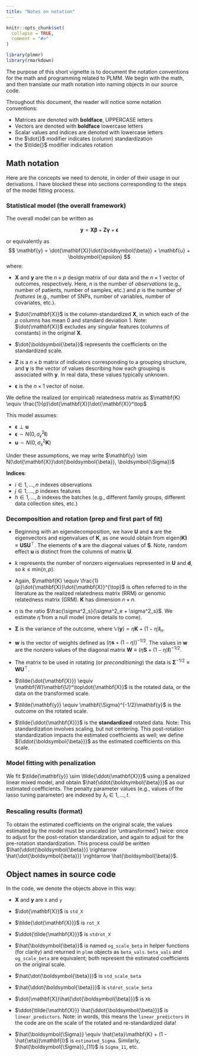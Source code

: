 ```yaml
---
title: "Notes on notation"
---
```


```r
knitr::opts_chunk$set(
  collapse = TRUE,
  comment = "#>"
)
```

```r
library(plmmr)
library(rmarkdown)
```

The purpose of this short vignette is to document the notation conventions for the math and programming related to PLMM. We begin with the math, and then translate our math notation into naming objects in our source code.

Throughout this document, the reader will notice some notation conventions:

-   Matrices are denoted with **boldface**, UPPERCASE letters
-   Vectors are denoted with **boldface** lowercase letters
-   Scalar values and indices are denoted with lowercase letters
-   the $\dot{}$ modifier indicates (column) standardization
-   the $\tilde{}$ modifier indicates rotation

## Math notation

Here are the concepts we need to denote, in order of their usage in our derivations. I have blocked these into sections corresponding to the steps of the model fitting process.

### Statistical model (the overall framework)

The overall model can be written as

$$
\mathbf{y} = \mathbf{X}\boldsymbol{\beta} + \mathbf{Z}\boldsymbol{\gamma} + \boldsymbol{\epsilon}
$$

or equivalently as $$
\mathbf{y} = \dot{\mathbf{X}}\dot{\boldsymbol{\beta}} + \mathbf{u} + \boldsymbol{\epsilon}
$$ where:

-   $\mathbf{X}$ and $\mathbf{y}$ are the $n \times p$ design matrix of our data and the $n \times 1$ vector of outcomes, respectively. Here, $n$ is the number of *observations* (e.g., number of patients, number of samples, etc.) and $p$ is the number of *features* (e.g., number of SNPs, number of variables, number of covariates, etc.).

-   $\dot{\mathbf{X}}$ is the column-standardized $\mathbf{X}$, in which each of the $p$ columns has mean 0 and standard deviation 1. Note: $\dot{\mathbf{X}}$ excludes any singular features (columns of constants) in the original $\mathbf{X}$.

-   $\dot{\boldsymbol{\beta}}$ represents the coefficients on the standardized scale.

-   $\mathbf{Z}$ is a $n \times b$ matrix of indicators corresponding to a grouping structure, and $\boldsymbol{\gamma}$ is the vector of values describing how each grouping is associated with $\mathbf{y}$. In real data, these values typically unknown.

-   $\boldsymbol{\epsilon}$ is the $n \times 1$ vector of noise.

We define the realized (or empirical) relatedness matrix as $\mathbf{K} \equiv \frac{1}{p}\dot{\mathbf{X}}\dot{\mathbf{X}}^\top$

This model assumes:

-   $\boldsymbol{\epsilon} \perp \mathbf{u}$
-   $\boldsymbol{\epsilon} \sim N(0, \sigma^2_{\epsilon}\mathbf{I})$
-   $\mathbf{u} \sim N(0, \sigma^2_{s}\mathbf{K})$

Under these assumptions, we may write $\mathbf{y} \sim N(\dot{\mathbf{X}}\dot{\boldsymbol{\beta}}, \boldsymbol{\Sigma})$

**Indices**:

-   $i \in 1,..., n$ indexes observations
-   $j \in 1,..., p$ indexes features
-   $h \in 1,..., b$ indexes the batches (e.g., different family groups, different data collection sites, etc.)

### Decomposition and rotation (prep and first part of fit)

-   Beginning with an eigendecomposition, we have $\mathbf{U}$ and $\mathbf{s}$ are the eigenvectors and eigenvalues of $\mathbf{K}$, as one would obtain from $\text{eigen}(\mathbf{K)} \equiv \mathbf{U}\mathbf{S}\mathbf{U}^\top$. The elements of $\mathbf{s}$ are the diagonal values of $\mathbf{S}$. Note, random effect $\mathbf{u}$ is distinct from the columns of matrix $\mathbf{U}$.

-   $k$ represents the number of nonzero eigenvalues represented in $\mathbf{U}$ and $\mathbf{d}$, so $k \leq \text{min}(n,p)$.

-   Again, $\mathbf{K} \equiv \frac{1}{p}\dot{\mathbf{X}}\dot{\mathbf{X}}^{\top}$ is often referred to in the literature as the realized relatedness matrix (RRM) or genomic relatedness matrix (GRM). $\mathbf{K}$ has dimension $n \times n$. 

-   $\eta$ is the ratio $\frac{\sigma^2_s}{\sigma^2_e + \sigma^2_s}$. We estimate $\hat{\eta}$ from a null model (more details to come).

-   $\mathbf{\Sigma}$ is the variance of the outcome, where $\mathbb{V}({\mathbf{y}}) = \eta \mathbf{K} + (1 - \eta)\mathbf{I}_n$.

-   $\mathbf{w}$ is the vector of weights defined as $(\eta\mathbf{\mathbf{s}} + (1-\eta))^{-1/2}$. The values in $\mathbf{w}$ are the nonzero values of the diagonal matrix $\mathbf{W} \equiv (\eta\mathbf{S} + (1 - \eta)\mathbf{I})^{-1/2}$.

-   The matrix to be used in rotating (or *preconditioning*) the data is $\mathbf{\Sigma}^{-1/2} \equiv \mathbf{W}\mathbf{U}^\top$.

-   $\tilde{\dot{\mathbf{X}}} \equiv \mathbf{W}\mathbf{U}^\top\dot{\mathbf{X}}$ is the rotated data, or the data on the transformed scale.

-   $\tilde{\mathbf{y}} \equiv \mathbf{\Sigma}^{-1/2}\mathbf{y}$ is the outcome on the rotated scale.

-   $\tilde{\ddot{\mathbf{X}}}$ is the **standardized** rotated data. Note: This standardization involves scaling, but not centering. This post-rotation standardization impacts the estimated coefficients as well; we define ${\ddot{\boldsymbol{\beta}}}$ as the estimated coefficients on this scale.

### Model fitting with penalization

We fit $\tilde{\mathbf{y}} \sim \tilde{\ddot{\mathbf{X}}}$ using a penalized linear mixed model, and obtain $\hat{\ddot{\boldsymbol{\beta}}}$ as our estimated coefficients. The penalty parameter values (e.g., values of the lasso tuning parameter) are indexed by $\lambda_l \in 1,..., t$.

### Rescaling results (format)

To obtain the estimated coefficients on the original scale, the values estimated by the model must be unscaled (or 'untransformed') twice: once to adjust for the post-rotation standardization, and again to adjust for the pre-rotation standardization. This process could be written $\hat{\ddot{\boldsymbol{\beta}}} \rightarrow \hat{\dot{\boldsymbol{\beta}}} \rightarrow \hat{\boldsymbol{\beta}}$.

## Object names in source code

In the code, we denote the objects above in this way:

-   $\mathbf{X}$ and $\mathbf{y}$ are `X` and `y`

-   $\dot{\mathbf{X}}$ is `std_X`

-   $\tilde{\dot{\mathbf{X}}}$ is `rot_X`

-   $\ddot{\tilde{\mathbf{X}}}$ is `stdrot_X`

-   $\hat{\boldsymbol{\beta}}$ is named `og_scale_beta` in helper functions (for clarity) and returned in `plmm` objects as `beta_vals`. `beta_vals` and `og_scale_beta` are equivalent; both represent the estimated coefficients on the original scale. 

-   $\hat{\dot{\boldsymbol{\beta}}}$ is `std_scale_beta`

-   $\hat{\ddot{\boldsymbol{\beta}}}$ is `stdrot_scale_beta`

-   $\dot{\mathbf{X}}\hat{\dot{\boldsymbol{\beta}}}$ is `Xb`

-   $\ddot{\tilde{\mathbf{X}}} \hat{\ddot{\boldsymbol{\beta}}}$ is `linear_predictors`. Note: in words, this means the `linear_predictors` in the code are on the scale of the rotated and re-standardized data!

-   $\hat{\boldsymbol{\Sigma}} \equiv \hat{\eta}\mathbf{K} + (1 - \hat{\eta})\mathbf{I}$ is `estimated_Sigma`. Similarly, $\hat{\boldsymbol{\Sigma}}_{11}$ is `Sigma_11`, etc. 




